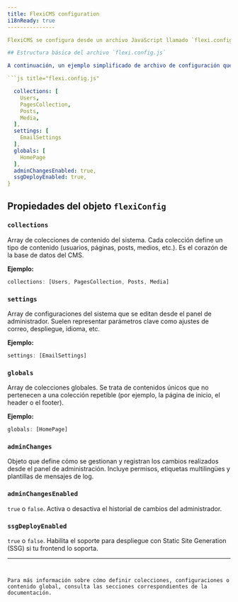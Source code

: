 ```yaml
---
title: FlexiCMS configuration
i18nReady: true
---------------

FlexiCMS se configura desde un archivo JavaScript llamado `flexi.config.js`, ubicado en la raíz del proyecto. Este archivo define las colecciones de datos, los ajustes globales, las configuraciones del administrador y más. Es el punto central desde donde personalizas el comportamiento de tu instancia de FlexiCMS.

## Estructura básica del archivo `flexi.config.js`

A continuación, un ejemplo simplificado de archivo de configuración que incluye las colecciones y ajustes más comunes:

```js title="flexi.config.js"

  collections: [
    Users,
    PagesCollection,
    Posts,
    Media,
  ],
  settings: [
    EmailSettings
  ],
  globals: [
    HomePage
  ],
  adminChangesEnabled: true,
  ssgDeployEnabled: true,
}
```

## Propiedades del objeto `flexiConfig`

### `collections`

Array de colecciones de contenido del sistema. Cada colección define un tipo de contenido (usuarios, páginas, posts, medios, etc.). Es el corazón de la base de datos del CMS.

**Ejemplo:**

```js
collections: [Users, PagesCollection, Posts, Media]
```

### `settings`

Array de configuraciones del sistema que se editan desde el panel de administrador. Suelen representar parámetros clave como ajustes de correo, despliegue, idioma, etc.

**Ejemplo:**

```js
settings: [EmailSettings]
```

### `globals`

Array de colecciones globales. Se trata de contenidos únicos que no pertenecen a una colección repetible (por ejemplo, la página de inicio, el header o el footer).

**Ejemplo:**

```js
globals: [HomePage]
```

### `adminChanges`

Objeto que define cómo se gestionan y registran los cambios realizados desde el panel de administración. Incluye permisos, etiquetas multilingües y plantillas de mensajes de log.

### `adminChangesEnabled`

`true` o `false`. Activa o desactiva el historial de cambios del administrador.

### `ssgDeployEnabled`

`true` o `false`. Habilita el soporte para despliegue con Static Site Generation (SSG) si tu frontend lo soporta.

---
```


Para más información sobre cómo definir colecciones, configuraciones o contenido global, consulta las secciones correspondientes de la documentación.

